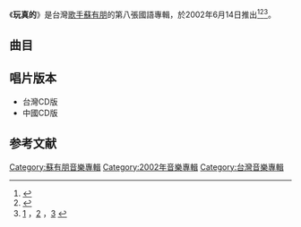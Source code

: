 {{Album infobox | <!-- See Wikipedia:WikiProject_Albums -->
| Name        = 玩真的
| Type        = [[專輯|專輯]]
| Artist      = [[蘇有朋|蘇有朋]]
| Cover       = 
| Released    = 2002年6月14日
| Recorded    = 2002年
| Genre       = [[國語流行音樂|國語流行音樂]]
| Length      = 40分49秒
| Label       = [[天中文化|天中文化]]製作<br>[[擎天娛樂|擎天娛樂]]發行
| Last album  = [[不只深情|不只深情]]<br>（2001年）
| This album  = '''玩真的'''<br>（2002年）
| Next album  = [[最愛_(蘇有朋專輯)|最愛]]<br>（2002年）
}}

《'''玩真的'''》是台灣[[歌手|歌手]][[蘇有朋|蘇有朋]]的第八張國語專輯，於2002年6月14日推出<ref>{{Cite book|title=时尚休闲馆 歌迷|last=章剑峰著|first=|publisher=北京：中央广播电视大学出版社|year=2013.07|isbn=978-7-304-06041-1|location=|pages=15}}</ref><ref>{{Cite book|title=青春的场所|last=苏有朋著|first=|publisher=北京：现代出版社|year=2003.08|isbn=7-80188-085-4|location=|pages=193-194}}</ref><ref>[http://www.iwant-radio.com/showinformation.php?sisn=6789] {{Wayback|url=http://www.iwant-radio.com/showinformation.php?sisn=6789 |date=20210711184540 }}，[https://www.epochtimes.com/gb/2/7/24/n204164.htm] {{Wayback|url=https://www.epochtimes.com/gb/2/7/24/n204164.htm |date=20210711150729 }}，[https://yule.sohu.com/89/77/article164637789.shtml] {{Wayback|url=https://yule.sohu.com/89/77/article164637789.shtml |date=20060629180928 }}</ref>。

==曲目==
{{tracklist
| headline     = 
| total_length = 40:49
| title_width  = 16%

| all_producer = [[許明|許明]]

| music_credits = yes
| music_width = 12%
| lyrics_credits = yes
| lyrics_width = 9%
| arranger_credits = yes
| arranger_width = 9%
| longnote_column = yes

| title1         = 玩真的
| note1          = [[潘瑋柏|潘瑋柏]]合唱
| music1         = [[洪瑞業|洪瑞業]]
| lyrics1        = [[徐世珍|徐世珍]]
| arranger1      = [[黃中岳|黃中岳]]
| longnote1      = 第二主打歌
| length1        = 4:34

| title2         = 出去走走
| music2         = [[蘇有朋|蘇有朋]]
| lyrics2        = [[文雅|文雅]]
| arranger2      = 許明 
| longnote2      = 
| length2        = 4:13

| title3         = 愛情告訴我
| music3         = [[黃國俊|黃國俊]]
| lyrics3        = [[易家揚|易家揚]]
| arranger3      = [[捞仔_(音乐家)|撈仔]]
| longnote3      = 第一主打歌<br>[[華視|華視]]八點檔連續劇《[[拍案驚奇|拍案驚奇]]》主題曲
| length3        = 4:43

| title4         = 你知道我在等你嗎 
| music4         = [[張洪量|張洪量]]
| lyrics4        = 張洪量
| arranger4      = [[嚴俊|嚴俊]]
| longnote4      = 原唱為張洪量
| length4        = 3:48

| title5         = 愛
| note5          = 
| music5         = [[陳大力|陳大力]]
| lyrics5        = 陳大力<br>[[李子恆|李子恆]]
| arranger5      = [[譚國政|譚國政]]
| longnote5      = 原唱為[[小虎隊_(台灣)|小虎隊]]
| length5        = 3:29

| title6         = 快樂主義
| music6         = 譚國政
| lyrics6        = [[陳少琪|陳少琪]]
| arranger6      = 譚國政
| longnote6      = 
| length6        = 3:53

| title7         = 不想開口
| music7         = [[胡海泉|胡海泉]]
| lyrics7        = 胡海泉
| arranger7      = 許明
| longnote7      =
| length7        = 3:48
 
| title8         = 第三十天
| music8         = [[黃秦芳|黃秦芳]]
| lyrics8        = 黃秦芳
| arranger8      = 撈仔
| longnote8      = 
| length8        = 5:16

| title9         = 愛人的心是不是在乎我
| music9         = [[陳耀川|陳耀川]]
| lyrics9        = [[陳樂融|陳樂融]]
| arranger9      = 嚴俊
| longnote9      = 重新演繹1993年作品
| length9        = 3:54

| title10        = 同桌的你
| music10        = [[高曉松|高曉松]]
| lyrics10       = 高曉松
| arranger10     = [[李延亮|李延亮]]
| note10         = 
| longnote10     = 原唱為[[老狼|老狼]]
| length10       = 3:11
}}

== 唱片版本 ==
*台灣CD版
*中國CD版

==参考文献==
{{reflist}}

{{蘇有朋}}
{{小虎隊 (台灣)}}
[[Category:蘇有朋音樂專輯|Category:蘇有朋音樂專輯]]
[[Category:2002年音樂專輯|Category:2002年音樂專輯]]
[[Category:台灣音樂專輯|Category:台灣音樂專輯]]